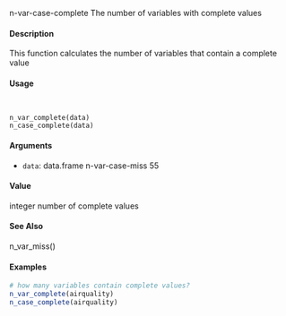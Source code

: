 
n-var-case-complete The number of variables with complete values

####  Description 

This function calculates the number of variables that contain a complete value

####  Usage 
<pre><code>

n_var_complete(data)
n_case_complete(data)
</code></pre>
#### Arguments 

* ``data``: data.frame
n-var-case-miss 55

#### Value 

integer number of complete values

#### See Also 

n_var_miss()

#### Examples 
```r

# how many variables contain complete values?
n_var_complete(airquality)
n_case_complete(airquality)
```
